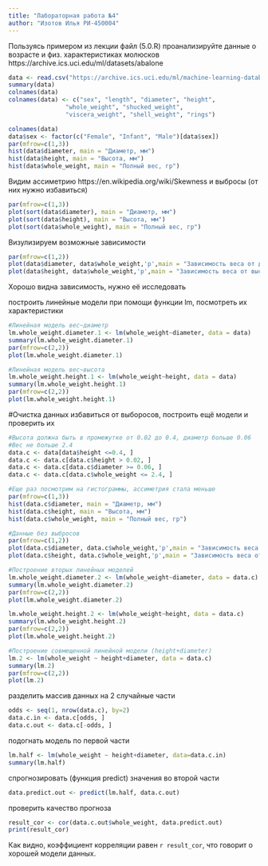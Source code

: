 ```yaml
---
title: "Лабораторная работа №4"
author: "Изотов Илья РИ-450004"
---
```


Пользуясь примером из лекции файл (5.0.R) проанализируйте данные о возрасте и физ. характеристиках молюсков
https://archive.ics.uci.edu/ml/datasets/abalone
```r
data <- read.csv("https://archive.ics.uci.edu/ml/machine-learning-databases/abalone/abalone.data", header=TRUE, sep=",")
summary(data)
colnames(data)
colnames(data) <- c("sex", "length", "diameter", "height", 
                "whole_weight", "shucked_weight",
                "viscera_weight", "shell_weight", "rings")

colnames(data)
data$sex <- factor(c("Female", "Infant", "Male")[data$sex])
par(mfrow=c(1,3)) 
hist(data$diameter, main = "Диаметр, мм")
hist(data$height, main = "Высота, мм")
hist(data$whole_weight, main = "Полный вес, гр")
```

Видим ассиметрию https://en.wikipedia.org/wiki/Skewness
и выбросы (от них нужно избавиться)
```r
par(mfrow=c(1,3))
plot(sort(data$diameter), main = "Диаметр, мм")
plot(sort(data$height), main = "Высота, мм")
plot(sort(data$whole_weight), main = "Полный вес, гр")
```

Визулизируем возможные зависимости
```R
par(mfrow=c(1,2)) 
plot(data$diameter, data$whole_weight,'p',main = "Зависимость веса от диаметра")
plot(data$height, data$whole_weight,'p',main = "Зависимость веса от высоты")
```
Хорошо видна зависимость, нужно её исследовать

построить линейные модели при помощи функции lm, посмотреть их характеристики
```r
#Линейная модель вес~диаметр
lm.whole_weight.diameter.1 <- lm(whole_weight~diameter, data = data)
summary(lm.whole_weight.diameter.1)
par(mfrow=c(2,2))
plot(lm.whole_weight.diameter.1)

#Линейная модель вес~высота
lm.whole_weight.height.1 <- lm(whole_weight~height, data = data)
summary(lm.whole_weight.height.1)
par(mfrow=c(2,2))
plot(lm.whole_weight.height.1)
```

#Очистка данных
избавиться от выборосов, построить ещё модели и проверить их
```r
#Высота должна быть в промежутке от 0.02 до 0.4, диаметр больше 0.06
#Вес не больше 2.4
data.c <- data[data$height <=0.4, ]
data.c <- data.c[data.c$height > 0.02, ]
data.c <- data.c[data.c$diameter >= 0.06, ]
data.c <- data.c[data.c$whole_weight <= 2.4, ]

#Еще раз посмотрим на гистограммы, ассиметрия стала меньше 
par(mfrow=c(1,3)) 
hist(data.c$diameter, main = "Диаметр, мм")
hist(data.c$height, main = "Высота, мм")
hist(data.c$whole_weight, main = "Полный вес, гр")

#Данные без выбросов
par(mfrow=c(1,2))
plot(data.c$diameter, data.c$whole_weight,'p',main = "Зависимость веса от диаметра")
plot(data.c$height, data.c$whole_weight,'p',main = "Зависимость веса от высоты")

#Построение вторых линейных моделей
lm.whole_weight.diameter.2 <- lm(whole_weight~diameter, data = data.c)
summary(lm.whole_weight.diameter.2)
par(mfrow=c(2,2))
plot(lm.whole_weight.diameter.2)

lm.whole_weight.height.2 <- lm(whole_weight~height, data = data.c)
summary(lm.whole_weight.height.2)
par(mfrow=c(2,2))
plot(lm.whole_weight.height.2)

#Построение совмещенной линейной модели (height+diameter)
lm.2 <- lm(whole_weight ~ height+diameter, data = data.c)
summary(lm.2)
par(mfrow=c(2,2))
plot(lm.2)
```

разделить массив данных на 2 случайные части
```r
odds <- seq(1, nrow(data.c), by=2)
data.c.in <- data.c[odds, ]
data.c.out <- data.c[-odds, ]
```

подогнать модель по первой части
```r
lm.half <- lm(whole_weight ~ height+diameter, data=data.c.in)
summary(lm.half)
```

спрогнозировать (функция predict) значения во второй части
```r
data.predict.out <- predict(lm.half, data.c.out)
```

проверить качество прогноза
```r
result_cor <- cor(data.c.out$whole_weight, data.predict.out)
print(result_cor)
```

Как видно, коэффициент корреляции равен `r result_cor`, что говорит о хорошей модели данных.
